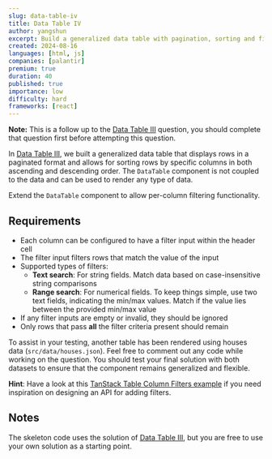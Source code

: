 ```yaml
---
slug: data-table-iv
title: Data Table IV
author: yangshun
excerpt: Build a generalized data table with pagination, sorting and filtering features
created: 2024-08-16
languages: [html, js]
companies: [palantir]
premium: true
duration: 40
published: true
importance: low
difficulty: hard
frameworks: [react]
---
```


**Note:** This is a follow up to the [Data Table III](/questions/user-interface/data-table-iii) question, you should complete that question first before attempting this question.

In [Data Table III](/questions/user-interface/data-table-iii), we built a generalized data table that displays rows in a paginated format and allows for sorting rows by specific columns in both ascending and descending order. The `DataTable` component is not coupled to the data and can be used to render any type of data.

Extend the `DataTable` component to allow per-column filtering functionality.

## Requirements

- Each column can be configured to have a filter input within the header cell
- The filter input filters rows that match the value of the input
- Supported types of filters:
  - **Text search**: For string fields. Match data based on case-insensitive string comparisons
  - **Range search**: For numerical fields. To keep things simple, use two text fields, indicating the min/max values. Match if the value lies between the provided min/max value
- If any filter inputs are empty or invalid, they should be ignored
- Only rows that pass **all** the filter criteria present should remain

To assist in your testing, another table has been rendered using houses data (`src/data/houses.json`). Feel free to comment out any code while working on the question. You should test your final solution with both datasets to ensure that the component remains generalized and flexible.

**Hint**: Have a look at this [TanStack Table Column Filters example](https://tanstack.com/table/latest/docs/framework/react/examples/filters) if you need inspiration on designing an API for adding filters.

## Notes

The skeleton code uses the solution of [Data Table III](/questions/user-interface/data-table-iii), but you are free to use your own solution as a starting point.
